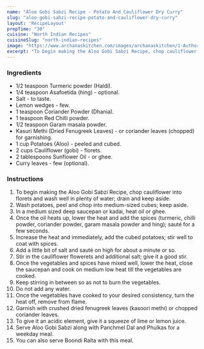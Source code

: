 ---
name: "Aloo Gobi Sabzi Recipe - Potato And Cauliflower Dry Curry"
slug: "aloo-gobi-sabzi-recipe-potato-and-cauliflower-dry-curry"
layout: 'RecipeLayout'
prepTime: "30"
cuisine: "North Indian Recipes"
cuisineSlug: "north-indian-recipes"
image: "https://www.archanaskitchen.com/images/archanaskitchen/1-Author/Curryandvanilla/Aloo_GobiPotato_and_Cauliflower_Dry_Curry.jpg"
excerpt: "To begin making the Aloo Gobi Sabzi Recipe, chop cauliflower into florets and wash well in plenty of water; drain and keep aside"
---

### Ingredients

- 1/2 teaspoon Turmeric powder (Haldi).
- 1/4 teaspoon Asafoetida (hing) - optional.
- Salt - to taste.
- Lemon wedges - few.
- 1 teaspoon Coriander Powder (Dhania).
- 1 teaspoon Red Chilli powder.
- 1/2 teaspoon Garam masala powder.
- Kasuri Methi (Dried Fenugreek Leaves) - or coriander leaves (chopped) for garnishing.
- 1 cup Potatoes (Aloo) - peeled and cubed.
- 2 cups Cauliflower (gobi) - florets.
- 2 tablespoons Sunflower Oil - or ghee.
- Curry leaves - few (optional).

### Instructions

1. To begin making the Aloo Gobi Sabzi Recipe, chop cauliflower into florets and wash well in plenty of water; drain and keep aside.
1. Wash potatoes, peel and chop into medium-sized cubes; keep aside.
1. In a medium sized deep saucepan or kadai, heat oil or ghee.
1. Once the oil heats up, lower the heat and add the spices (turmeric, chilli powder, coriander powder, garam masala powder and hing); sauté for a few seconds.
1. Increase the heat and immediately, add the cubed potatoes; stir well to coat with spices.
1. Add a little bit of salt and sauté on high for about a minute or so.
1. Stir in the cauliflower flowerets and additional salt; give it a good stir.
1. Once the vegetables and spices have mixed well, lower the heat, close the saucepan and cook on medium low heat till the vegetables are cooked.
1.  Keep stirring in between so as not to burn the vegetables.
1. Do not add any water.
1. Once the vegetables have cooked to your desired consistency, turn the heat off, remove from flame.
1. Garnish with crushed dried fenugreek leaves (kasoori methi) or chopped coriander leaves.
1. To give it an acidic element, give it a squeeze of lime or lemon juice.
1. Serve Aloo Gobi Sabzi along with Panchmel Dal and Phulkas for a weekday meal.
1. You can also serve Boondi Raita with this meal.
